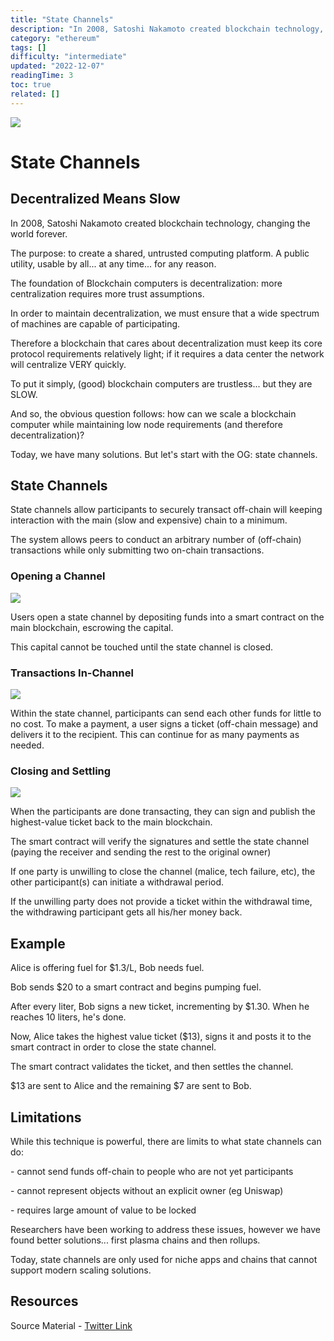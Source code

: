 ```yaml
---
title: "State Channels"
description: "In 2008, Satoshi Nakamoto created blockchain technology, changing the world forever."
category: "ethereum"
tags: []
difficulty: "intermediate"
updated: "2022-12-07"
readingTime: 3
toc: true
related: []
---
```


![](/images/state-channels-1.jpeg)

# State Channels

## Decentralized Means Slow

In 2008, Satoshi Nakamoto created blockchain technology, changing the world forever. 

The purpose: to create a shared, untrusted computing platform. A public utility, usable by all... at any time... for any reason.

The foundation of Blockchain computers is decentralization: more centralization requires more trust assumptions. 

In order to maintain decentralization, we must ensure that a wide spectrum of machines are capable of participating.

Therefore a blockchain that cares about decentralization must keep its core protocol requirements relatively light; if it requires a data center the network will centralize VERY quickly. 

To put it simply, (good) blockchain computers are trustless... but they are SLOW.

And so, the obvious question follows: how can we scale a blockchain computer while maintaining low node requirements (and therefore decentralization)? 

Today, we have many solutions. But let's start with the OG: state channels.

## State Channels

State channels allow participants to securely transact off-chain will keeping interaction with the main (slow and expensive) chain to a minimum. 

The system allows peers to conduct an arbitrary number of (off-chain) transactions while only submitting two on-chain transactions.

### Opening a Channel

![](/images/state-channels-2.jpeg)

Users open a state channel by depositing funds into a smart contract on the main blockchain, escrowing the capital. 

This capital cannot be touched until the state channel is closed.

### Transactions In-Channel

![](/images/state-channels-3.jpeg)

Within the state channel, participants can send each other funds for little to no cost. To make a payment, a user signs a ticket (off-chain message) and delivers it to the recipient. This can continue for as many payments as needed.

### Closing and Settling

![](/images/state-channels-4.jpeg)

When the participants are done transacting, they can sign and publish the highest-value ticket back to the main blockchain. 

The smart contract will verify the signatures and settle the state channel (paying the receiver and sending the rest to the original owner)

If one party is unwilling to close the channel (malice, tech failure, etc), the other participant(s) can initiate a withdrawal period. 

If the unwilling party does not provide a ticket within the withdrawal time, the withdrawing participant gets all his/her money back.

## Example

Alice is offering fuel for $1.3/L, Bob needs fuel. 

Bob sends $20 to a smart contract and begins pumping fuel. 

After every liter, Bob signs a new ticket, incrementing by $1.30. When he reaches 10 liters, he's done.

Now, Alice takes the highest value ticket ($13), signs it and posts it to the smart contract in order to close the state channel. 

The smart contract validates the ticket, and then settles the channel. 

$13 are sent to Alice and the remaining $7 are sent to Bob.

## Limitations

While this technique is powerful, there are limits to what state channels can do:

\- cannot send funds off-chain to people who are not yet participants

\- cannot represent objects without an explicit owner (eg Uniswap)

\- requires large amount of value to be locked

Researchers have been working to address these issues, however we have found better solutions... first plasma chains and then rollups. 

Today, state channels are only used for niche apps and chains that cannot support modern scaling solutions.

## Resources

Source Material - [Twitter Link](https://twitter.com/logarithmicrex/status/1568621672152039426)

